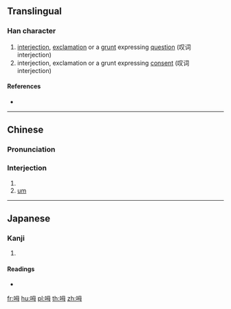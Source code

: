 ==Translingual==

===Han character===
{{Han char|rn=30|rad=口|as=05|sn=8|four=67050|canj=RWYI|ids=⿰口母}}

# [[interjection]], [[exclamation]] or a [[grunt]] expressing [[question]] (叹词 interjection)
# interjection, exclamation or a grunt expressing [[consent]] (叹词 interjection)

====References====
* {{Han ref|kx=0181.280|dkj=03433|hdz=10610.080|uh=5463|ud=21603|bh=CBED|bd=52205}}

----

==Chinese==

===Pronunciation===
{{zh-pron
|m=<!--broken-->
|c=m2,m6,m4
|cat=
}}

===Interjection===
{{head|zh|interjection}}

# {{non-gloss definition|representing a [[question]]}}
# [[um]]

----

==Japanese==

===Kanji===
{{ja-kanji|grade=|rs=口05}}

# {{defn|lang=ja|sort=口05}}

====Readings====
* {{ja-readings|on=[[ぼう]] (bō)|kun=}}

[[fr:呣]]
[[hu:呣]]
[[pl:呣]]
[[th:呣]]
[[zh:呣]]